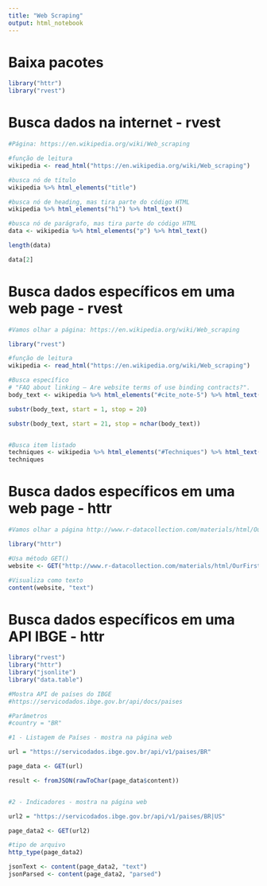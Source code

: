 ---
title: "Web Scraping"
output: html_notebook
---

# Baixa pacotes
```{r}
library("httr")
library("rvest")
```


# Busca dados na internet - rvest
```{r}

#Página: https://en.wikipedia.org/wiki/Web_scraping

#função de leitura
wikipedia <- read_html("https://en.wikipedia.org/wiki/Web_scraping")

#busca nó de título
wikipedia %>% html_elements("title")

#busca nó de heading, mas tira parte do código HTML
wikipedia %>% html_elements("h1") %>% html_text()

#busca nó de parágrafo, mas tira parte do código HTML
data <- wikipedia %>% html_elements("p") %>% html_text()

length(data)

data[2]

```

# Busca dados específicos em uma web page - rvest
```{r}

#Vamos olhar a página: https://en.wikipedia.org/wiki/Web_scraping

library("rvest")

#função de leitura
wikipedia <- read_html("https://en.wikipedia.org/wiki/Web_scraping")

#Busca específico 
# "FAQ about linking – Are website terms of use binding contracts?".
body_text <- wikipedia %>% html_elements("#cite_note-5") %>% html_text()

substr(body_text, start = 1, stop = 20)

substr(body_text, start = 21, stop = nchar(body_text))


#Busca item listado
techniques <- wikipedia %>% html_elements("#Techniques") %>% html_text()
techniques
```


# Busca dados específicos em uma web page - httr
```{r}

#Vamos olhar a página http://www.r-datacollection.com/materials/html/OurFirstHTML.html

library("httr")

#Usa método GET()
website <- GET("http://www.r-datacollection.com/materials/html/OurFirstHTML.html")

#Visualiza como texto
content(website, "text")

```


# Busca dados específicos em uma API IBGE - httr
```{r}
library("rvest")
library("httr")
library("jsonlite")
library("data.table")

#Mostra API de países do IBGE
#https://servicodados.ibge.gov.br/api/docs/paises

#Parâmetros
#country = "BR"

#1 - Listagem de Países - mostra na página web

url = "https://servicodados.ibge.gov.br/api/v1/paises/BR"

page_data <- GET(url)

result <- fromJSON(rawToChar(page_data$content))


#2 - Indicadores - mostra na página web

url2 = "https://servicodados.ibge.gov.br/api/v1/paises/BR|US"

page_data2 <- GET(url2)

#tipo de arquivo
http_type(page_data2)

jsonText <- content(page_data2, "text")
jsonParsed <- content(page_data2, "parsed")
```



